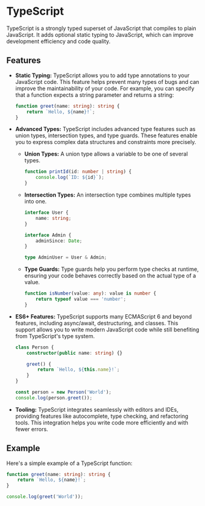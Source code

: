 # TypeScript

TypeScript is a strongly typed superset of JavaScript that compiles to plain JavaScript. It adds optional static typing to JavaScript, which can improve development efficiency and code quality.

## Features

-   **Static Typing:** TypeScript allows you to add type annotations to your JavaScript code. This feature helps prevent many types of bugs and can improve the maintainability of your code. For example, you can specify that a function expects a string parameter and returns a string:

    ```ts
    function greet(name: string): string {
        return `Hello, ${name}!`;
    }
    ```

-   **Advanced Types:** TypeScript includes advanced type features such as union types, intersection types, and type guards. These features enable you to express complex data structures and constraints more precisely.

    -   **Union Types:** A union type allows a variable to be one of several types.

        ```ts
        function printId(id: number | string) {
            console.log(`ID: ${id}`);
        }
        ```

    -   **Intersection Types:** An intersection type combines multiple types into one.

        ```ts
        interface User {
            name: string;
        }

        interface Admin {
            adminSince: Date;
        }

        type AdminUser = User & Admin;
        ```

    -   **Type Guards:** Type guards help you perform type checks at runtime, ensuring your code behaves correctly based on the actual type of a value.

        ```ts
        function isNumber(value: any): value is number {
            return typeof value === 'number';
        }
        ```

-   **ES6+ Features:** TypeScript supports many ECMAScript 6 and beyond features, including async/await, destructuring, and classes. This support allows you to write modern JavaScript code while still benefiting from TypeScript's type system.

    ```ts
    class Person {
        constructor(public name: string) {}

        greet() {
            return `Hello, ${this.name}!`;
        }
    }

    const person = new Person('World');
    console.log(person.greet());
    ```

-   **Tooling:** TypeScript integrates seamlessly with editors and IDEs, providing features like autocomplete, type checking, and refactoring tools. This integration helps you write code more efficiently and with fewer errors.

## Example

Here's a simple example of a TypeScript function:

```ts
function greet(name: string): string {
    return `Hello, ${name}!`;
}

console.log(greet('World'));
```
